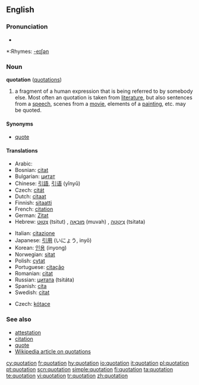==English==
{{wikipedia}}
===Pronunciation===
*{{audio|en-us-quotation.ogg|Audio (US)}}

*:Rhymes: [[Rhymes:English:-eɪʃǝn|-eɪʃǝn]]

===Noun===
'''quotation''' ([[quotations]])

# a fragment of a human expression that is being referred to by somebody else.  Most often an quotation is taken from [[literature]], but also sentences from a [[speech]], scenes from a [[movie]], elements of a [[painting]], etc. may be quoted.

====Synonyms====
*[[quote]]

====Translations====
{{trans-top|fragment of a human expression}}
*Arabic: {{ARchar|[[اقتباس]]}} {{IPAchar|(iqtibās)}} {{m}}
*Bosnian: [[citat]] {{m}}
*Bulgarian: [[цитат]] {{m}}
*Chinese: [[引語]], [[引语]] (yǐnyǔ)
*Czech: [[citát]] {{m}}
*Dutch: [[citaat]] {{n}}
*Finnish: [[sitaatti]] {{n}}
*French: [[citation]] {{f}}
*German: [[Zitat]] {{n}}
*Hebrew: [[צטוט|צִטּוּט]] (tsitut) {{f}}, [[מובאה|מוּבָאָה]] (muvah) {{f}}, [[ציטטה|צִיטָטָה]] (tsitata) {{f}}
{{trans-mid}}
*Italian: [[citazione]] {{f}}
*Japanese: [[引用]] (いにょう, inyō)
*Korean: [[인용]] (inyong)
*Norwegian: [[sitat]] {{n}}
*Polish: [[cytat]] {{m}}
*Portuguese: [[citação]] {{f}}
*Romanian: [[citat]] {{n}}
*Russian: [[цитата]] (tsitáta) {{f}}
*Spanish: [[cita]] {{f}}
*Swedish: [[citat]] {{n}}
{{trans-bottom}}

{{trans-top|naming the price of a financial security}}
*Czech: [[kótace]] {{f}}
{{trans-mid}}
{{trans-bottom}}

===See also===
*[[attestation]]
*[[citation]]
*[[quote]]
*[[w:Quotation|Wikipedia article on quotations]]

[[cy:quotation]]
[[fr:quotation]]
[[hy:quotation]]
[[io:quotation]]
[[it:quotation]]
[[pl:quotation]]
[[pt:quotation]]
[[scn:quotation]]
[[simple:quotation]]
[[fi:quotation]]
[[ta:quotation]]
[[te:quotation]]
[[vi:quotation]]
[[tr:quotation]]
[[zh:quotation]]